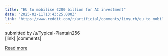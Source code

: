```yaml
---
title: "EU to mobilise €200 billion for AI investment"
date: "2025-02-11T13:43:25.000Z"
link: "https://www.reddit.com/r/artificial/comments/1imyurh/eu_to_mobilise_200_billion_for_ai_investment/"
---
```


submitted by    /u/Typical-Plantain256  
 [link]   [comments]

[Read more](https://www.reddit.com/r/artificial/comments/1imyurh/eu_to_mobilise_200_billion_for_ai_investment/)
